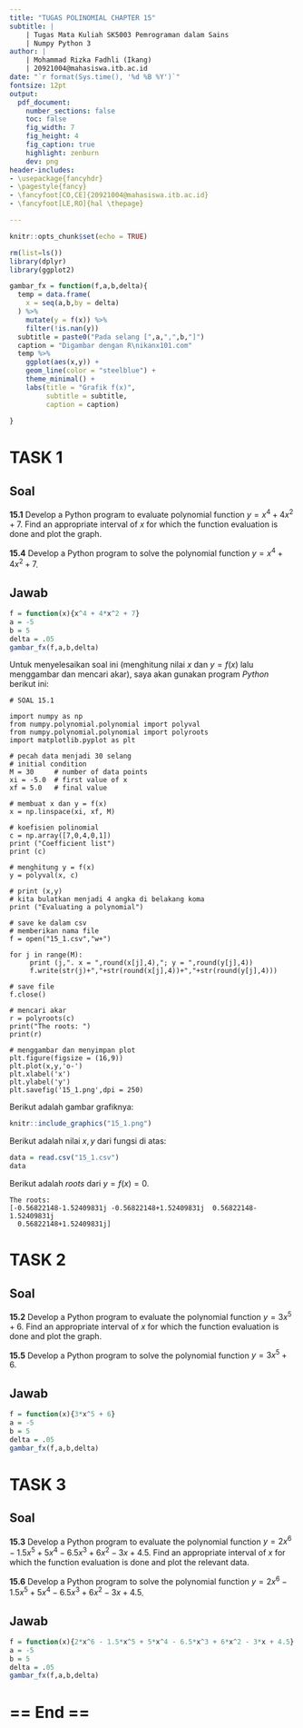 ```yaml
---
title: "TUGAS POLINOMIAL CHAPTER 15"
subtitle: | 
    | Tugas Mata Kuliah SK5003 Pemrograman dalam Sains
    | Numpy Python 3
author: | 
    | Mohammad Rizka Fadhli (Ikang)
    | 20921004@mahasiswa.itb.ac.id
date: "`r format(Sys.time(), '%d %B %Y')`"
fontsize: 12pt
output: 
  pdf_document:
    number_sections: false
    toc: false
    fig_width: 7
    fig_height: 4
    fig_caption: true
    highlight: zenburn
    dev: png
header-includes:
- \usepackage{fancyhdr}
- \pagestyle{fancy}
- \fancyfoot[CO,CE]{20921004@mahasiswa.itb.ac.id}
- \fancyfoot[LE,RO]{hal \thepage}

---
```


```r
knitr::opts_chunk$set(echo = TRUE)

rm(list=ls())
library(dplyr)
library(ggplot2)

gambar_fx = function(f,a,b,delta){
  temp = data.frame(
    x = seq(a,b,by = delta)
  ) %>% 
    mutate(y = f(x)) %>% 
    filter(!is.nan(y))
  subtitle = paste0("Pada selang [",a,",",b,"]")
  caption = "Digambar dengan R\nikanx101.com"
  temp %>% 
    ggplot(aes(x,y)) +
    geom_line(color = "steelblue") +
    theme_minimal() +
    labs(title = "Grafik f(x)",
         subtitle = subtitle,
         caption = caption)
   
}

```

\newpage
\tableofcontents
\newpage
\listoffigures
\newpage

# TASK 1

## Soal

__15.1__ Develop a Python program to evaluate polynomial function $y = x^4 + 4x^2 +7$. Find an appropriate interval of $x$ for which the function evaluation is done and plot the graph.

__15.4__ Develop a Python program to solve the polynomial function $y = x^4 + 4x^2 + 7$.

## Jawab

```r
f = function(x){x^4 + 4*x^2 + 7}
a = -5
b = 5
delta = .05
gambar_fx(f,a,b,delta)
```

Untuk menyelesaikan soal ini (menghitung nilai $x$ dan $y=f(x)$ lalu menggambar dan mencari akar), saya akan gunakan program _Python_ berikut ini:

```
# SOAL 15.1

import numpy as np
from numpy.polynomial.polynomial import polyval
from numpy.polynomial.polynomial import polyroots
import matplotlib.pyplot as plt

# pecah data menjadi 30 selang
# initial condition
M = 30     # number of data points
xi = -5.0  # first value of x
xf = 5.0   # final value

# membuat x dan y = f(x)
x = np.linspace(xi, xf, M)

# koefisien polinomial
c = np.array([7,0,4,0,1])
print ("Coefficient list")
print (c)

# menghitung y = f(x)
y = polyval(x, c)

# print (x,y)
# kita bulatkan menjadi 4 angka di belakang koma
print ("Evaluating a polynomial")

# save ke dalam csv
# memberikan nama file
f = open("15_1.csv","w+")

for j in range(M):
     print (j,". x = ",round(x[j],4),"; y = ",round(y[j],4))
     f.write(str(j)+","+str(round(x[j],4))+","+str(round(y[j],4)))

# save file
f.close()

# mencari akar
r = polyroots(c)
print("The roots: ")
print(r)

# menggambar dan menyimpan plot
plt.figure(figsize = (16,9))
plt.plot(x,y,'o-')
plt.xlabel('x')
plt.ylabel('y')
plt.savefig('15_1.png',dpi = 250)
```

Berikut adalah gambar grafiknya:

```r
knitr::include_graphics("15_1.png")
```

Berikut adalah nilai $x,y$ dari fungsi di atas:

```r
data = read.csv("15_1.csv")
data
```

Berikut adalah _roots_ dari $y = f(x) = 0$.

```
The roots:
[-0.56822148-1.52409831j -0.56822148+1.52409831j  0.56822148-1.52409831j
  0.56822148+1.52409831j]
```

\newpage

# TASK 2

## Soal

__15.2__ Develop a Python program to evaluate the polynomial function $y = 3x^5 + 6$. Find an appropriate interval of $x$ for which the function evaluation is done and plot the graph.

__15.5__ Develop a Python program to solve the polynomial function $y = 3x^5 + 6$.

## Jawab

```r
f = function(x){3*x^5 + 6}
a = -5
b = 5
delta = .05
gambar_fx(f,a,b,delta)
```

\newpage

# TASK 3

## Soal

__15.3__ Develop a Python program to evaluate the polynomial function $y = 2x^6 - 1.5x^5 + 5x^4 -6.5x^3 + 6x^2 -3x + 4.5$. Find an appropriate interval of $x$ for which the function evaluation is done and plot the relevant data.

__15.6__ Develop a Python program to solve the polynomial function $y = 2x^6 - 1.5x^5 + 5x^4 -6.5x^3 + 6x^2 -3x + 4.5$.

## Jawab

```r
f = function(x){2*x^6 - 1.5*x^5 + 5*x^4 - 6.5*x^3 + 6*x^2 - 3*x + 4.5}
a = -5
b = 5
delta = .05
gambar_fx(f,a,b,delta)
```

\newpage

# == End == {.unlisted .unnumbered}
